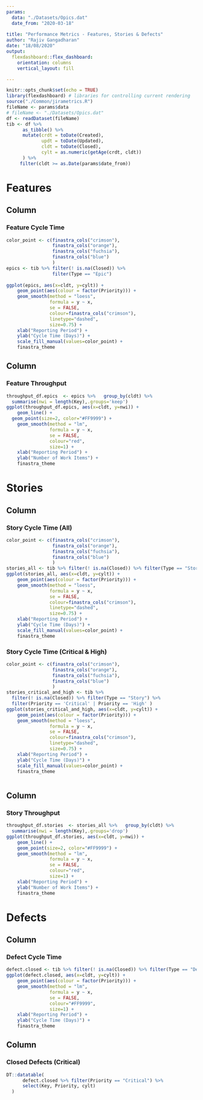 ```yaml
---
params:
  data: "./Datasets/Opics.dat"
  date_from: "2020-03-18"
  
title: "Performance Metrics - Features, Stories & Defects"
author: "Rajiv Gangadharan"
date: "18/08/2020"
output: 
  flexdashboard::flex_dashboard:
    orientation: columns
    vertical_layout: fill

---
```




```r
knitr::opts_chunk$set(echo = TRUE)
library(flexdashboard) # libraries for controlling current rendering
source("./Common/jirametrics.R")
fileName <- params$data
# fileName <- "./Datasets/Opics.dat"
df <- readDataset(fileName)
tib <- df %>% 
      as_tibble() %>%
      mutate(crdt = toDate(Created),
             updt = toDate(Updated),
             cldt = toDate(Closed),
             cylt = as.numeric(getAge(crdt, cldt))
      ) %>%
     filter(cldt >= as.Date(params$date_from))
```


Features
===========================================

Column {data-width=600}
-------------------------------------------

### Feature Cycle Time
```r
color_point <- c(finastra_cols("crimson"),
                 finastra_cols("orange"),
                 finastra_cols("fuchsia"),
                 finastra_cols("blue")
                 )
epics <- tib %>% filter(! is.na(Closed)) %>% 
                 filter(Type == "Epic")
                 
ggplot(epics, aes(x=cldt, y=cylt)) +
    geom_point(aes(colour = factor(Priority))) +
    geom_smooth(method = "loess",
                formula = y ~ x, 
                se = FALSE, 
                colour=finastra_cols("crimson"),
                linetype="dashed",
                size=0.75) +
    xlab("Reporting Period") +
    ylab("Cycle Time (Days)") +
    scale_fill_manual(values=color_point) +
    finastra_theme
```

Column {data-width=600}
-------------------------------------------

### Feature Throughput
```r
throughput_df.epics  <- epics %>%   group_by(cldt) %>%  
  summarise(nwi = length(Key),.groups='keep')
ggplot(throughput_df.epics, aes(x=cldt, y=nwi)) +
    geom_line() +
  geom_point(size=2, color="#FF9999") +
    geom_smooth(method = "lm",
                formula = y ~ x, 
                se = FALSE, 
                colour="red", 
                size=1) +
    xlab("Reporting Period") +
    ylab("Number of Work Items") +
    finastra_theme
```

Stories
===========================================

Column {data-width=600}
-------------------------------------------

### Story Cycle Time (All)
```r
color_point <- c(finastra_cols("crimson"),
                 finastra_cols("orange"),
                 finastra_cols("fuchsia"),
                 finastra_cols("blue")
                 )
stories_all <- tib %>% filter(! is.na(Closed)) %>% filter(Type == "Story")
ggplot(stories_all, aes(x=cldt, y=cylt)) +
    geom_point(aes(colour = factor(Priority))) +
    geom_smooth(method = "loess",
                formula = y ~ x, 
                se = FALSE, 
                colour=finastra_cols("crimson"),
                linetype="dashed",
                size=0.75) +
    xlab("Reporting Period") +
    ylab("Cycle Time (Days)") +
    scale_fill_manual(values=color_point) +
    finastra_theme  
```


### Story Cycle Time (Critical & High)
```r
color_point <- c(finastra_cols("crimson"),
                 finastra_cols("orange"),
                 finastra_cols("fuchsia"),
                 finastra_cols("blue")
                 )
stories_critical_and_high <- tib %>% 
  filter(! is.na(Closed)) %>% filter(Type == "Story") %>%
  filter(Priority == 'Critical' | Priority == 'High' )
ggplot(stories_critical_and_high, aes(x=cldt, y=cylt)) +
    geom_point(aes(colour = factor(Priority))) +
    geom_smooth(method = "loess",
                formula = y ~ x, 
                se = FALSE, 
                colour=finastra_cols("crimson"),
                linetype="dashed",
                size=0.75) +
    xlab("Reporting Period") +
    ylab("Cycle Time (Days)") +
    scale_fill_manual(values=color_point) +
    finastra_theme
```


```r


```

Column {data-width=600}
-------------------------------------------

### Story Throughput
```r
throughput_df.stories  <- stories_all %>%   group_by(cldt) %>%  
  summarise(nwi = length(Key),.groups='drop')
ggplot(throughput_df.stories, aes(x=cldt, y=nwi)) +
    geom_line() +
    geom_point(size=2, color="#FF9999") +
    geom_smooth(method = "lm",
                formula = y ~ x, 
                se = FALSE, 
                colour="red", 
                size=1) +
    xlab("Reporting Period") +
    ylab("Number of Work Items") +
    finastra_theme
```

Defects
===========================================

Column {data-width=600}
-------------------------------------------

### Defect Cycle Time
```r
defect.closed <- tib %>% filter(! is.na(Closed)) %>% filter(Type == "Defect")
ggplot(defect.closed, aes(x=cldt, y=cylt)) +
    geom_point(aes(colour = factor(Priority))) +
    geom_smooth(method = "lm",
                formula = y ~ x, 
                se = FALSE, 
                colour="#FF9999", 
                size=1) +
    xlab("Reporting Period") +
    ylab("Cycle Time (Days)") +
    finastra_theme
```

Column {data-width=600}
-------------------------------------------

### Closed Defects (Critical)

```r
DT::datatable(
      defect.closed %>% filter(Priority == "Critical") %>%
      select(Key, Priority, cylt)
  )
```
